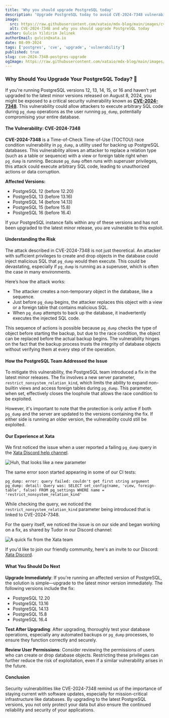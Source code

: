 ```yaml
---
title: 'Why you should upgrade PostgreSQL today'
description: 'Upgrade PostgreSQL today to avoid CVE-2024-7348 vulnerability'
image:
  src: https://raw.githubusercontent.com/xataio/mdx-blog/main/images/cve-2024-7348-postgres-upgrade/postgres-upgrade.jpg
  alt: CVE-2024-7348 and why you should upgrade PostgreSQL today
author: Gulcin Yildirim Jelinek
authorEmail: gulcin@xata.io
date: 08-09-2024
tags: ['postgres', 'cve', 'upgrade', 'vulnerability']
published: true
slug: cve-2024-7348-postgres-upgrade
ogImage: https://raw.githubusercontent.com/xataio/mdx-blog/main/images/cve-2024-7348-postgres-upgrade/postgres-upgrade.jpg
---
```


### Why Should You Upgrade Your PostgreSQL Today? 🦉

If you're running PostgreSQL versions 12, 13, 14, 15, or 16 and haven’t yet upgraded to the latest minor versions released on August 8, 2024, you might be exposed to a critical security vulnerability known as **[CVE-2024-7348](https://www.postgresql.org/support/security/CVE-2024-7348/)**. This vulnerability could allow attackers to execute arbitrary SQL code during `pg_dump` operations as the user running `pg_dump`, potentially compromising your entire database.

#### The Vulnerability: CVE-2024-7348

**CVE-2024-7348** is a Time-of-Check Time-of-Use (TOCTOU) race condition vulnerability in `pg_dump`, a utility used for backing up PostgreSQL databases. This vulnerability allows an attacker to replace a relation type (such as a table or sequence) with a view or foreign table right when `pg_dump` is running. Because `pg_dump` often runs with superuser privileges, this attack could execute arbitrary SQL code, leading to unauthorized actions or data corruption.

**Affected Versions:**

- PostgreSQL 12 (before 12.20)
- PostgreSQL 13 (before 13.16)
- PostgreSQL 14 (before 14.13)
- PostgreSQL 15 (before 15.8)
- PostgreSQL 16 (before 16.4)

If your PostgreSQL instance falls within any of these versions and has not been upgraded to the latest minor release, you are vulnerable to this exploit.

#### Understanding the Risk

The attack described in CVE-2024-7348 is not just theoretical. An attacker with sufficient privileges to create and drop objects in the database could inject malicious SQL that `pg_dump` would then execute. This could be devastating, especially if `pg_dump` is running as a superuser, which is often the case in many environments.

Here’s how the attack works:

- The attacker creates a non-temporary object in the database, like a sequence.
- Just before `pg_dump` begins, the attacker replaces this object with a view or a foreign table that contains malicious SQL.
- When `pg_dump` attempts to back up the database, it inadvertently executes the injected SQL code.

This sequence of actions is possible because `pg_dump` checks the type of object before starting the backup, but due to the race condition, the object can be replaced before the actual backup begins. The vulnerability hinges on the fact that the backup process trusts the integrity of database objects without verifying them at every step of the operation.

#### How the PostgreSQL Team Addressed the Issue

To mitigate this vulnerability, the PostgreSQL team introduced a fix in the latest minor releases. The fix involves a new server parameter, `restrict_nonsystem_relation_kind`, which limits the ability to expand non-builtin views and access foreign tables during `pg_dump`. This parameter, when set, effectively closes the loophole that allows the race condition to be exploited.

However, it's important to note that the protection is only active if both `pg_dump` and the server are updated to the versions containing the fix. If either side is running an older version, the vulnerability could still be exploited.

#### Our Experience at Xata

We first noticed the issue when a user reported a failing `pg_dump` query in the [Xata Discord help channel](https://discord.com/channels/996791218879086662/1271351087370207273/1271351087370207273).

![Huh, that looks like a new parameter](/images/cve-2024-7348-postgres-upgrade/discord-user.png)

The same error soon started appearing in some of our CI tests:

```plaintext
pg_dump: error: query failed: couldn't get first string argument
pg_dump: detail: Query was: SELECT set_config(name, 'view, foreign-table', false) FROM pg_settings WHERE name = 'restrict_nonsystem_relation_kind'
```

While checking the query, we noticed the `restrict_nonsystem_relation_kind` parameter being introduced that is linked to CVE-2024-7348.

For the query itself, we noticed the issue is on our side and began working on a fix, as shared by Tudor in our Discord channel:

![A quick fix from the Xata team](/images/cve-2024-7348-postgres-upgrade/discord-tudor.png)

If you'd like to join our friendly community, here's an invite to our Discord: [Xata Discord](http://xata.io/discord).

#### What You Should Do Next

**Upgrade Immediately**: If you're running an affected version of PostgreSQL, the solution is simple—upgrade to the latest minor version immediately. The following versions include the fix:

- PostgreSQL 12.20
- PostgreSQL 13.16
- PostgreSQL 14.13
- PostgreSQL 15.8
- PostgreSQL 16.4

**Test After Upgrading**: After upgrading, thoroughly test your database operations, especially any automated backups or `pg_dump` processes, to ensure they function correctly and securely.

**Review User Permissions**: Consider reviewing the permissions of users who can create or drop database objects. Restricting these privileges can further reduce the risk of exploitation, even if a similar vulnerability arises in the future.

#### Conclusion

Security vulnerabilities like CVE-2024-7348 remind us of the importance of staying current with software updates, especially for mission-critical infrastructure like databases. By upgrading to the latest PostgreSQL versions, you not only protect your data but also ensure the continued reliability and security of your applications.
